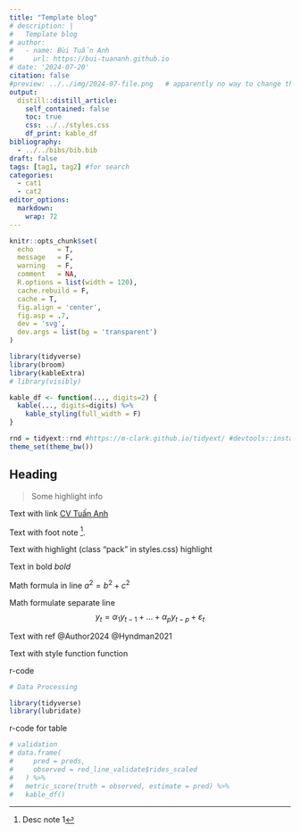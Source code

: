 ```yaml
---
title: "Template blog"
# description: |
#   Template blog
# author:
#   - name: Bùi Tuấn Anh
#     url: https://bui-tuananh.github.io
# date: '2024-07-20'
citation: false  
#preview: ../../img/2024-07-file.png   # apparently no way to change the size displayed via css (ignored) or file (stretched)
output:
  distill::distill_article:
    self_contained: false
    toc: true
    css: ../../styles.css
    df_print: kable_df
bibliography:
  - ../../bibs/bib.bib
draft: false
tags: [tag1, tag2] #for search
categories:
  - cat1
  - cat2
editor_options: 
  markdown: 
    wrap: 72
---
```


```r
knitr::opts_chunk$set(
  echo      = T, 
  message   = F, 
  warning   = F, 
  comment   = NA,
  R.options = list(width = 120),
  cache.rebuild = F,
  cache = T,
  fig.align = 'center',
  fig.asp = .7,
  dev = 'svg',
  dev.args = list(bg = 'transparent')
)

library(tidyverse)
library(broom)
library(kableExtra)
# library(visibly)

kable_df <- function(..., digits=2) {
  kable(..., digits=digits) %>% 
    kable_styling(full_width = F)
}

rnd = tidyext::rnd #https://m-clark.github.io/tidyext/ #devtools::install_github('m-clark/tidyext')
theme_set(theme_bw())
```

## Heading

> Some highlight info

Text with link [CV Tuấn Anh](https://bui-tuananh.github.io/)

Text with foot note [^1].

[^1]: Desc note 1

Text with highlight (class "pack" in styles.css) [highlight]{.pack
style=""}

Text in bold *bold*

Math formula in line $a^2 = b^2 + c^2$

Math formulate separate line
$$y_t = \alpha_1y_{t-1} + \dots +\alpha_{p}y_{t-p} + \varepsilon_t$$

Text with ref @Author2024 @Hyndman2021

Text with style function [function]{.func style=""} 

r-code

```r
# Data Processing

library(tidyverse)
library(lubridate)
```

r-code for table

```r
# validation
# data.frame(
#     pred = preds, 
#     observed = red_line_validate$rides_scaled
#   ) %>%
#   metric_score(truth = observed, estimate = pred) %>% 
#   kable_df()
```


